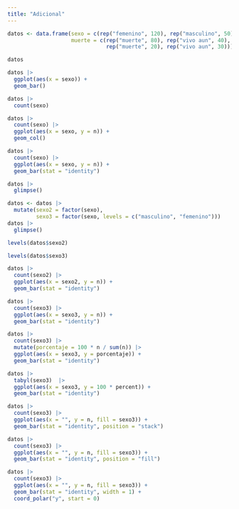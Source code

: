 ```yaml
---
title: "Adicional"
---
```


```r
datos <- data.frame(sexo = c(rep("femenino", 120), rep("masculino", 50)), 
                    muerte = c(rep("muerte", 80), rep("vivo aun", 40), 
                               rep("muerte", 20), rep("vivo aun", 30)))

datos
```


```r
datos |> 
  ggplot(aes(x = sexo)) + 
  geom_bar()
```
```r
datos |> 
  count(sexo) 
```

```r
datos |> 
  count(sexo) |> 
  ggplot(aes(x = sexo, y = n)) + 
  geom_col()
```

```r
datos |> 
  count(sexo) |> 
  ggplot(aes(x = sexo, y = n)) + 
  geom_bar(stat = "identity")
```

```r
datos |> 
  glimpse()
```

```r
datos <- datos |> 
  mutate(sexo2 = factor(sexo), 
         sexo3 = factor(sexo, levels = c("masculino", "femenino")))
datos |> 
  glimpse()

```

```r
levels(datos$sexo2)
```

```r
levels(datos$sexo3)
```


```r
datos |> 
  count(sexo2) |> 
  ggplot(aes(x = sexo2, y = n)) + 
  geom_bar(stat = "identity")
```

```r
datos |> 
  count(sexo3) |> 
  ggplot(aes(x = sexo3, y = n)) + 
  geom_bar(stat = "identity")
```

```r
datos |> 
  count(sexo3) |> 
  mutate(porcentaje = 100 * n / sum(n)) |> 
  ggplot(aes(x = sexo3, y = porcentaje)) + 
  geom_bar(stat = "identity")
```

```r
datos |> 
  tabyl(sexo3)  |> 
  ggplot(aes(x = sexo3, y = 100 * percent)) + 
  geom_bar(stat = "identity")
```


```r
datos |> 
  count(sexo3) |> 
  ggplot(aes(x = "", y = n, fill = sexo3)) + 
  geom_bar(stat = "identity", position = "stack")
```


```r
datos |> 
  count(sexo3) |> 
  ggplot(aes(x = "", y = n, fill = sexo3)) + 
  geom_bar(stat = "identity", position = "fill")
```

```r
datos |> 
  count(sexo3) |> 
  ggplot(aes(x = "", y = n, fill = sexo3)) + 
  geom_bar(stat = "identity", width = 1) + 
  coord_polar("y", start = 0)
```


